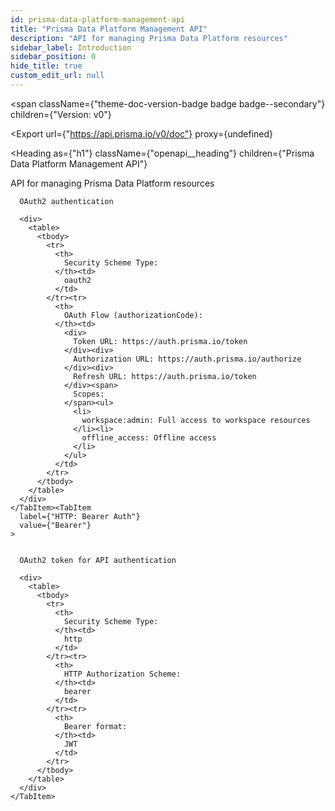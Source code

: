 ```yaml
---
id: prisma-data-platform-management-api
title: "Prisma Data Platform Management API"
description: "API for managing Prisma Data Platform resources"
sidebar_label: Introduction
sidebar_position: 0
hide_title: true
custom_edit_url: null
---
```



<span
  className={"theme-doc-version-badge badge badge--secondary"}
  children={"Version: v0"}
>
</span>

<Export
  url={"https://api.prisma.io/v0/doc"}
  proxy={undefined}
>
  
</Export>

<Heading
  as={"h1"}
  className={"openapi__heading"}
  children={"Prisma Data Platform Management API"}
>
</Heading>



API for managing Prisma Data Platform resources

<div
  style={{"marginBottom":"2rem"}}
>
  <Heading
    id={"authentication"}
    as={"h2"}
    className={"openapi-tabs__heading"}
    children={"Authentication"}
  >
  </Heading><SchemaTabs
    className={"openapi-tabs__security-schemes"}
  >
    <TabItem
      label={"OAuth 2.0: OAuth2"}
      value={"OAuth2"}
    >
      
      
      OAuth2 authentication
      
      <div>
        <table>
          <tbody>
            <tr>
              <th>
                Security Scheme Type:
              </th><td>
                oauth2
              </td>
            </tr><tr>
              <th>
                OAuth Flow (authorizationCode):
              </th><td>
                <div>
                  Token URL: https://auth.prisma.io/token
                </div><div>
                  Authorization URL: https://auth.prisma.io/authorize
                </div><div>
                  Refresh URL: https://auth.prisma.io/token
                </div><span>
                  Scopes:
                </span><ul>
                  <li>
                    workspace:admin: Full access to workspace resources
                  </li><li>
                    offline_access: Offline access
                  </li>
                </ul>
              </td>
            </tr>
          </tbody>
        </table>
      </div>
    </TabItem><TabItem
      label={"HTTP: Bearer Auth"}
      value={"Bearer"}
    >
      
      
      OAuth2 token for API authentication
      
      <div>
        <table>
          <tbody>
            <tr>
              <th>
                Security Scheme Type:
              </th><td>
                http
              </td>
            </tr><tr>
              <th>
                HTTP Authorization Scheme:
              </th><td>
                bearer
              </td>
            </tr><tr>
              <th>
                Bearer format:
              </th><td>
                JWT
              </td>
            </tr>
          </tbody>
        </table>
      </div>
    </TabItem>
  </SchemaTabs>
</div>
      